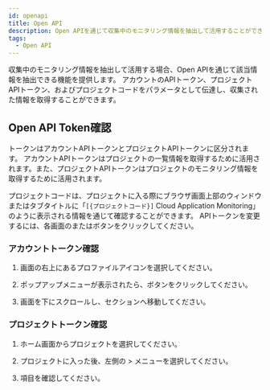 ```yaml
---
id: openapi
title: Open API
description: Open APIを通じて収集中のモニタリング情報を抽出して活用することができます。
tags:
  - Open API
---
```


収集中のモニタリング情報を抽出して活用する場合、Open APIを通じて該当情報を抽出できる機能を提供します。 アカウントのAPIトークン、プロジェクトAPIトークン、およびプロジェクトコードをパラメータとして伝達し、収集された情報を取得することができます。

## Open API Token確認

トークンはアカウントAPIトークンとプロジェクトAPIトークンに区分されます。 アカウントAPIトークンはプロジェクトの一覧情報を取得するために活用されます。また、プロジェクトAPIトークンはプロジェクトのモニタリング情報を取得するために活用されます。

プロジェクトコードは、プロジェクトに入る際にブラウザ画面上部のウィンドウまたはタブタイトルに「`[{プロジェクトコード}]` Cloud Application Monitoring」のように表示される情報を通じて確認することができます。 APIトークンを変更するには、各画面の<Cmdname sid="reissue" className="uitext" />または<Cmdname sid="reissue_token" className="uitext" />ボタンをクリックしてください。

### アカウントトークン確認

1. 画面の右上にあるプロファイルアイコンを選択してください。

2. ポップアップメニューが表示されたら、<Cmdname sid="manage_account_info" className="uitext" />ボタンをクリックしてください。

3. 画面を下にスクロールし、<Cmdname sid="api_token" className="uitext" />セクションへ移動してください。

### プロジェクトトークン確認

1. ホーム画面からプロジェクトを選択してください。 

2. プロジェクトに入った後、左側の<Cmdname sid="management" className="uitext" /> > <Cmdname sid="project_management" className="uitext" />メニューを選択してください。

3. <Cmdname sid="api_token" className="uitext" />項目を確認してください。
